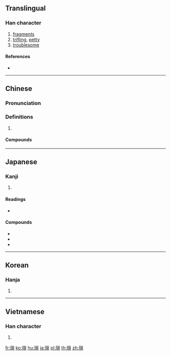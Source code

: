 {{also|琐}}
==Translingual==

===Han character===
{{Han char|rn=96|rad=玉|as=10|sn=14|four=19186|canj=MGFBC}}

# [[fragments]]
# [[trifling]], [[petty]]
# [[troublesome]]

====References====
* {{Han ref|kx=0738.230|dkj=21147|dj=1149.070|hdz=21130.150|uh=7463|ud=29795|bh=BABE|bd=47806}}

----

==Chinese==
{{zh-forms|s=琐}}

===Pronunciation===
{{zh-pron
|m=suǒ
|c=so2
|mc=y
|oc=y
|cat=
}}

===Definitions===
{{zh-hanzi}}

# {{rfdef|zh}}

====Compounds====
{{zh-der|北夢瑣言|委瑣|孱瑣|嵬瑣|煩瑣|猥瑣|瑣事|瑣務|瑣尾流離|瑣屑|瑣才|瑣瑣|瑣碎|瑣窗|瑣細|瑣聞|瑣賤|瑣闈|瑣闥|繁瑣|聯瑣}}

----

==Japanese==

===Kanji===
{{ja-kanji|grade=|rs=玉10}}

# {{defn|lang=ja|sort=玉10}}

====Readings====
* {{ja-readings|on=[[さ]] (sa)|kun=[[ちいさい]] (chiisai)}}

====Compounds====
* {{ja-r|瑣事|さじ}}
* {{ja-r|瑣末|さまつ}}
* {{ja-r|煩瑣|はんさ}}

----

==Korean==

===Hanja===
{{ko-hanja|hangeul=쇄|eumhun=|rv=swae|mr=swae|y=sway}}

# {{defn|lang=ko|sort=玉10}}

----

==Vietnamese==

===Han character===
{{vi-hantu|toả|rs=玉10}}

# {{defn|lang=vi|sort=玉10}}

[[fr:瑣]]
[[ko:瑣]]
[[hu:瑣]]
[[ja:瑣]]
[[pl:瑣]]
[[th:瑣]]
[[zh:瑣]]